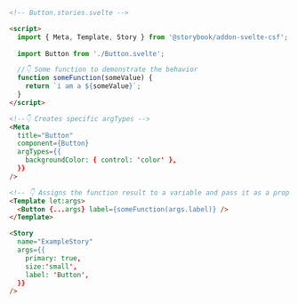 ```html
<!-- Button.stories.svelte -->

<script>
  import { Meta, Template, Story } from '@storybook/addon-svelte-csf';
  
  import Button from './Button.svelte';

  //👇 Some function to demonstrate the behavior
  function someFunction(someValue) {
    return `i am a ${someValue}`;
  }
</script>

<!--👇 Creates specific argTypes -->
<Meta
  title="Button"
  component={Button}  
  argTypes={{
    backgroundColor: { control: 'color' },
  }}
/>

<!-- 👇 Assigns the function result to a variable and pass it as a prop into the component -->
<Template let:args>
  <Button {...args} label={someFunction(args.label)} />
</Template>

<Story
  name="ExampleStory"
  args={{
    primary: true,
    size:'small',
    label: 'Button',
  }}
/>
```